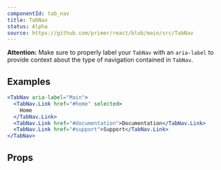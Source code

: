 ```yaml
---
componentId: tab_nav
title: TabNav
status: Alpha
source: https://github.com/primer/react/blob/main/src/TabNav
---
```



**Attention:** Make sure to properly label your `TabNav` with an `aria-label` to provide context about the type of navigation contained in `TabNav`.

## Examples

```jsx live
<TabNav aria-label="Main">
  <TabNav.Link href="#home" selected>
    Home
  </TabNav.Link>
  <TabNav.Link href="#documentation">Documentation</TabNav.Link>
  <TabNav.Link href="#support">Support</TabNav.Link>
</TabNav>
```

## Props

<ComponentProps data={data} />
